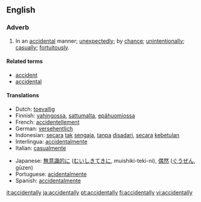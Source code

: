 ==English==
===Adverb===

# In an [[accidental]] manner; [[unexpectedly]]; by [[chance]]; [[unintentionally]]; [[casually]]; [[fortuitously]].

====Related terms====
*[[accident]]
*[[accidental]]

====Translations====
{{top}}
*Dutch: [[toevallig]]
*Finnish: [[vahingossa]], [[sattumalta]], [[epähuomiossa]]
*French: [[accidentellement]]
*German: [[versehentlich]]
*Indonesian: [[secara]] [[tak]] [[sengaja]], [[tanpa]] [[sadar|disadari]], [[secara]] [[kebetulan]]
*Interlingua: [[accidentalmente]]
*Italian: [[casualmente]]
{{mid}}
*Japanese: [[無意識的に]] ([[むいしきてきに]], muishiki-teki-ni), [[偶然]] ([[ぐうぜん]], gūzen)
*Portuguese: [[acidentalmente]]
*Spanish: [[accidentalmente]]
{{bottom}}

[[it:accidentally]]
[[ja:accidentally]]
[[pt:accidentally]]
[[fi:accidentally]]
[[vi:accidentally]]